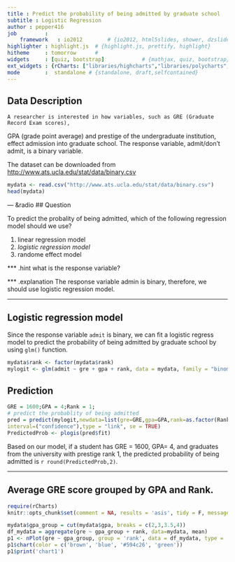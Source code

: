 ```yaml
---
title : Predict the probability of being admitted by graduate school
subtitle : Logistic Regression
author : pepper416
job         : 
    framework   : io2012        # {io2012, html5slides, shower, dzslides, ...}
highlighter : highlight.js  # {highlight.js, prettify, highlight}
hitheme     : tomorrow      # 
widgets     : [quiz, bootstrap]            # {mathjax, quiz, bootstrap}
ext_widgets : {rCharts: ["libraries/highcharts","libraries/polycharts", "libraries/nvd3", "libraries/morris"]}
mode        :  standalone # {standalone, draft,selfcontained}
---
```

    
## Data Description

    A researcher is interested in how variables, such as GRE (Graduate Record Exam scores),
GPA (grade point average) and prestige of the undergraduate institution, effect admission
into graduate school. The response variable, admit/don't admit, is a binary variable.

The dataset can be downloaded from [http://www.ats.ucla.edu/stat/data/binary.csv](http://www.ats.ucla.edu/stat/data/binary.csv)
```r
mydata <- read.csv("http://www.ats.ucla.edu/stat/data/binary.csv")
head(mydata)
```

--- &radio
## Question

To predict the probality of being admitted, which of the following regression model should we use?

1. linear regression model
2. _logistic regression model_
3. randome effect model

*** .hint 
what is the response variable?

*** .explanation 
The response variable admin is binary, therefore, we should use logistic regression model.

---

## Logistic regression model
Since the response variable `admit` is binary, we can fit a logistic regress model to predict the probability of being admitted by graduate school by using `glm()` function.
```r
mydata$rank <- factor(mydata$rank)
mylogit <- glm(admit ~ gre + gpa + rank, data = mydata, family = "binomial")
```

## Prediction
```r
GRE = 1600;GPA = 4;Rank = 1;
# predict the probablity of being admitted
pred = predict(mylogit,newdata=list(gre=GRE,gpa=GPA,rank=as.factor(Rank)),
interval=("confidence"),type = "link", se = TRUE)
PredictedProb <- plogis(pred$fit)
```
Based on our model, if a student has GRE = 1600, GPA= 4, and graduates from the university with prestige rank 1, the predicted probability of being admitted is `r round(PredictedProb,2)`.


---
## Average GRE score grouped by GPA and Rank.
```r
require(rCharts)
knitr::opts_chunk$set(comment = NA, results = 'asis', tidy = F, message = T)
```
```r
mydata$gpa_group = cut(mydata$gpa, breaks = c(2,3,3.5,4))
df_mydata = aggregate(gre ~ gpa_group + rank, data=mydata, mean)
p1 <- nPlot(gre ~ gpa_group, group = 'rank', data = df_mydata, type = 'multiBarChart')
p1$chart(color = c('brown', 'blue', '#594c26', 'green'))
p1$print('chart1')
```
